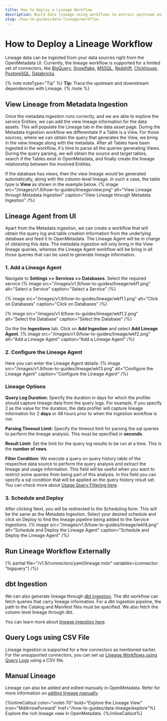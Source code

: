 ```yaml
---
title: How to Deploy a Lineage Workflow
description: Build data lineage using workflows to extract upstream and downstream dependencies.
slug: /how-to-guides/data-lineage/workflow
---
```


# How to Deploy a Lineage Workflow

Lineage data can be ingested from your data sources right from the OpenMetadata UI. Currently, the lineage workflow is supported for a limited set of connectors, like [BigQuery](/connectors/database/bigquery), [Snowflake](/connectors/database/snowflake), [MSSQL](/connectors/database/mssql), [Redshift](/connectors/database/redshift), [Clickhouse](/connectors/database/clickhouse), [PostgreSQL](/connectors/database/postgres), [Databricks](/connectors/database/databricks).

{% note noteType="Tip" %} **Tip:** Trace the upstream and downstream dependencies with Lineage. {% /note %}

## View Lineage from Metadata Ingestion
Once the metadata ingestion runs correctly, and we are able to explore the service Entities, we can add the view lineage information for the data assets. This will populate the Lineage tab in the data asset page. During the Metadata Ingestion workflow we differentiate if a Table is a View. For those sources, where we can obtain the query that generates the View, we bring in the view lineage along with the metadata. After all Tables have been ingested in the workflow, it's time to parse all the queries generating Views. During the query parsing, we will obtain the source and target tables, search if the Tables exist in OpenMetadata, and finally create the lineage relationship between the involved Entities.

If the database has views, then the view lineage would be generated automatically, along with the column-level lineage. In such a case, the table type is **View** as shown in the example below.
 {% image
 src="/images/v1.9/how-to-guides/lineage/view.png"
 alt="View Lineage through Metadata Ingestion"
 caption="View Lineage through Metadata Ingestion"
 /%}

## Lineage Agent from UI
Apart from the Metadata ingestion, we can create a workflow that will obtain the query log and table creation information from the underlying database and feed it to OpenMetadata. The Lineage Agent will be in charge of obtaining this data. The metadata ingestion will only bring in the View lineage queries, whereas the Lineage Agent workflow will be bring in all those queries that can be used to generate lineage information.

### 1. Add a Lineage Agent

Navigate to **Settings >> Services >> Databases**. Select the required service
 {% image
 src="/images/v1.9/how-to-guides/lineage/wkf1.png"
 alt="Select a Service"
 caption="Select a Service"
 /%}

 {% image
 src="/images/v1.9/how-to-guides/lineage/wkf1.1.png"
 alt="Click on Databases"
 caption="Click on Databases"
 /%}

 {% image
 src="/images/v1.9/how-to-guides/lineage/wkf1.2.png"
 alt="Select the Database"
 caption="Select the Database"
 /%}

Go the the **Ingestions** tab. Click on **Add Ingestion** and select **Add Lineage Agent**.
 {% image
 src="/images/v1.9/how-to-guides/lineage/wkf2.png"
 alt="Add a Lineage Agent"
 caption="Add a Lineage Agent"
 /%}

### 2. Configure the Lineage Agent

Here you can enter the Lineage Agent details:
 {% image
 src="/images/v1.9/how-to-guides/lineage/wkf3.png"
 alt="Configure the Lineage Agent"
 caption="Configure the Lineage Agent"
 /%}

### Lineage Options

**Query Log Duration:** Specify the duration in days for which the profiler should capture lineage data from the query logs. For example, if you specify 2 as the value for the duration, the data profiler will capture lineage information for 2 **days** or 48 hours prior to when the ingestion workflow is run.

**Parsing Timeout Limit:** Specify the timeout limit for parsing the sql queries to perform the lineage analysis. This must be specified in **seconds**.

**Result Limit:** Set the limit for the query log results to be run at a time. This is the **number of rows**.

**Filter Condition:** We execute a query on query history table of the respective data source to perform the query analysis and extract the lineage and usage information. This field will be useful when you want to restrict some queries from being part of this analysis. In this field you can specify a sql condition that will be applied on the query history result set. You can check more about [Usage Query Filtering here](/connectors/ingestion/workflows/usage/filter-query-set).

### 3. Schedule and Deploy

After clicking Next, you will be redirected to the Scheduling form. This will be the same as the Metadata Ingestion. Select your desired schedule and click on Deploy to find the lineage pipeline being added to the Service Ingestions.
 {% image
 src="/images/v1.9/how-to-guides/lineage/wkf4.png"
 alt="Schedule and Deploy the Lineage Agent"
 caption="Schedule and Deploy the Lineage Agent"
 /%}

## Run Lineage Workflow Externally

{% partial file="/v1.9/connectors/yaml/lineage.mdx" variables={connector: "bigquery"} /%}

## dbt Ingestion

We can also generate lineage through [dbt ingestion](/connectors/ingestion/workflows/dbt/configure-dbt-workflow-from-ui). The dbt workflow can fetch queries that carry lineage information. For a dbt ingestion pipeline, the path to the Catalog and Manifest files must be specified. We also fetch the column level lineage through dbt.

You can learn more about [lineage ingestion here](/connectors/ingestion/lineage).

## Query Logs using CSV File

Lineage ingestion is supported for a few connectors as mentioned earlier. For the unsupported connectors, you can set up [Lineage Workflows using Query Logs](/connectors/ingestion/workflows/lineage/lineage-workflow-query-logs) using a CSV file.

## Manual Lineage

Lineage can also be added and edited manually in OpenMetadata. Refer for more information on [adding lineage manually](/how-to-guides/data-lineage/manual).

{%inlineCallout
  color="violet-70"
  bold="Explore the Lineage View"
  icon="MdArrowForward"
  href="/how-to-guides/data-lineage/explore"%}
  Explore the rich lineage view in OpenMetadata.
{%/inlineCallout%}

